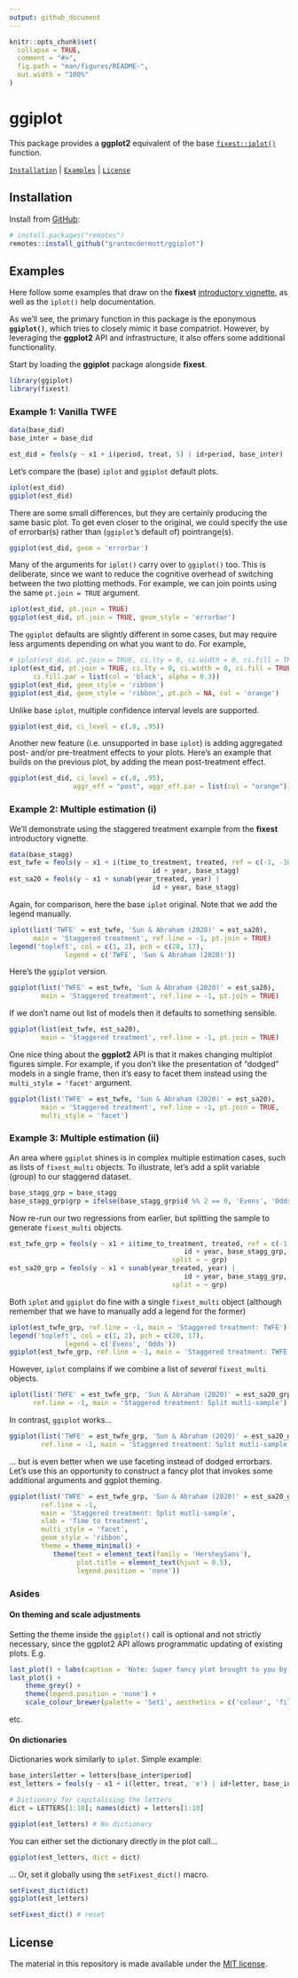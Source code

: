 ```yaml
---
output: github_document
---
```


<!-- README.md is generated from README.Rmd. Please edit that file -->

```r
knitr::opts_chunk$set(
  collapse = TRUE,
  comment = "#>",
  fig.path = "man/figures/README-",
  out.width = "100%"
)
```

# ggiplot

<!-- badges: start -->
<!-- badges: end -->

This package provides a **ggplot2** equivalent of the base 
[`fixest::iplot()`](https://lrberge.github.io/fixest/reference/coefplot.html)
function.

[`Installation`](#installation) | [`Examples`](#examples) | [`License`](#license)

## Installation

Install from [GitHub](https://github.com/):

``` r
# install.packages("remotes")
remotes::install_github("grantmcdermott/ggiplot")
```
## Examples

Here follow some examples that draw on the **fixest** 
[introductory vignette](https://lrberge.github.io/fixest/articles/fixest_walkthrough.html),
as well as the `iplot()` help documentation. 

As we'll see, the primary function in this package is the eponymous 
**`ggiplot()`**, which tries to closely mimic it base compatriot. However, by 
leveraging the  **ggplot2** API and infrastructure, it also offers some 
additional functionality.

Start by loading the **ggiplot** package alongside **fixest**.

```r
library(ggiplot)
library(fixest)
```

### Example 1: Vanilla TWFE

```r
data(base_did)
base_inter = base_did

est_did = feols(y ~ x1 + i(period, treat, 5) | id+period, base_inter)
```

Let's compare the (base) `iplot` and `ggiplot` default plots.

```r
iplot(est_did)
ggiplot(est_did)
```

There are some small differences, but they are certainly producing the same
basic plot. To get even closer to the original, we could specify the use of 
errorbar(s) rather than (`ggiplot`'s default of) pointrange(s).

```r
ggiplot(est_did, geom = 'errorbar')
```

Many of the arguments for `iplot()` carry over to `ggiplot()` too. This is
deliberate, since we want to reduce the cognitive overhead of switching between
the two plotting methods. For example, we can join points using the same 
`pt.join = TRUE` argument.

```r
iplot(est_did, pt.join = TRUE)
ggiplot(est_did, pt.join = TRUE, geom_style = 'errorbar')
```

The `ggiplot` defaults are slightly different in some cases, but may require
less arguments depending on what you want to do. For example,

```r
# iplot(est_did, pt.join = TRUE, ci.lty = 0, ci.width = 0, ci.fill = TRUE)
iplot(est_did, pt.join = TRUE, ci.lty = 0, ci.width = 0, ci.fill = TRUE,
      ci.fill.par = list(col = 'black', alpha = 0.3))
ggiplot(est_did, geom_style = 'ribbon')
ggiplot(est_did, geom_style = 'ribbon', pt.pch = NA, col = 'orange')
```

Unlike base `iplot`, multiple confidence interval levels are supported.

```r
ggiplot(est_did, ci_level = c(.8, .95))
```

Another new feature (i.e. unsupported in base `iplot`) is adding aggregated
post- and/or pre-treatment effects to your plots. Here's an example that builds
on the previous plot, by adding the mean post-treatment effect.

```r
ggiplot(est_did, ci_level = c(.8, .95), 
				aggr_eff = "post", aggr_eff.par = list(col = "orange")) # default col is grey
```

### Example 2: Multiple estimation (i)

We'll demonstrate using the staggered treatment example from the **fixest**
introductory vignette.

```r
data(base_stagg)
est_twfe = feols(y ~ x1 + i(time_to_treatment, treated, ref = c(-1, -1000)) | 
								 	id + year, base_stagg)
est_sa20 = feols(y ~ x1 + sunab(year_treated, year) | 
								 	id + year, base_stagg)
```

Again, for comparison, here the base `iplot` original. Note that we add the 
legend manually.

```r
iplot(list('TWFE' = est_twfe, 'Sun & Abraham (2020)' = est_sa20),
      main = 'Staggered treatment', ref.line = -1, pt.join = TRUE)
legend('topleft', col = c(1, 2), pch = c(20, 17),
			  legend = c('TWFE', 'Sun & Abraham (2020)'))
```

Here's the `ggiplot` version.

```r
ggiplot(list('TWFE' = est_twfe, 'Sun & Abraham (2020)' = est_sa20),
        main = 'Staggered treatment', ref.line = -1, pt.join = TRUE)
```

If we don't name out list of models then it defaults to something sensible.

```r
ggiplot(list(est_twfe, est_sa20),
        main = 'Staggered treatment', ref.line = -1, pt.join = TRUE)
```

One nice thing about the **ggplot2** API is that it makes changing multiplot
figures simple. For example, if you don't like the presentation of "dodged" 
models in a single frame, then it's easy to facet them instead using 
the `multi_style = 'facet'` argument.

```r
ggiplot(list('TWFE' = est_twfe, 'Sun & Abraham (2020)' = est_sa20),
        main = 'Staggered treatment', ref.line = -1, pt.join = TRUE,
        multi_style = 'facet')
```

### Example 3: Multiple estimation (ii)

An area where `ggiplot` shines is in complex multiple estimation cases, such
as lists of `fixest_multi` objects. To illustrate, let's add a split variable
(group) to our staggered dataset.

```r
base_stagg_grp = base_stagg
base_stagg_grp$grp = ifelse(base_stagg_grp$id %% 2 == 0, 'Evens', 'Odds')
```

Now re-run our two regressions from earlier, but splitting the sample to
generate `fixest_multi` objects.

```r
est_twfe_grp = feols(y ~ x1 + i(time_to_treatment, treated, ref = c(-1, -1000)) | 
										 	id + year, base_stagg_grp, 
										 split = ~ grp)
est_sa20_grp = feols(y ~ x1 + sunab(year_treated, year) | 
										 	id + year, base_stagg_grp, 
										 split = ~ grp)
```

Both `iplot` and `ggiplot` do fine with a single `fixest_multi` object (although
remember that we have to manually add a legend for the former)

```r
iplot(est_twfe_grp, ref.line = -1, main = 'Staggered treatment: TWFE')
legend('topleft', col = c(1, 2), pch = c(20, 17),
			  legend = c('Evens', 'Odds'))
ggiplot(est_twfe_grp, ref.line = -1, main = 'Staggered treatment: TWFE')
```

However, `iplot` complains if we combine a list of _several_ `fixest_multi` 
objects.

```r
iplot(list('TWFE' = est_twfe_grp, 'Sun & Abraham (2020)' = est_sa20_grp),
      ref.line = -1, main = 'Staggered treatment: Split mutli-sample')
```

In contrast, `ggiplot` works...

```r
ggiplot(list('TWFE' = est_twfe_grp, 'Sun & Abraham (2020)' = est_sa20_grp),
        ref.line = -1, main = 'Staggered treatment: Split mutli-sample')
```

... but is even better when we use faceting instead of dodged errorbars.
Let's use this an opportunity to construct a fancy plot that invokes some
additional arguments and ggplot theming.

```r
ggiplot(list('TWFE' = est_twfe_grp, 'Sun & Abraham (2020)' = est_sa20_grp),
        ref.line = -1,
        main = 'Staggered treatment: Split mutli-sample',
        xlab = 'Time to treatment',
        multi_style = 'facet',
        geom_style = 'ribbon',
        theme = theme_minimal() +
           theme(text = element_text(family = 'HersheySans'),
                 plot.title = element_text(hjust = 0.5),
                 legend.position = 'none'))
```


### Asides 

#### On theming and scale adjustments

Setting the theme inside the `ggiplot()` call is optional and not strictly
necessary, since the ggplot2 API allows programmatic updating of existing
plots. E.g.

```r
last_plot() + labs(caption = 'Note: Super fancy plot brought to you by ggiplot')
last_plot() + 
	theme_grey() + 
	theme(legend.position = 'none') +
	scale_colour_brewer(palette = 'Set1', aesthetics = c('colour', 'fill'))
```

etc.

#### On dictionaries

Dictionaries work similarly to `iplot`. Simple example:

```r
base_inter$letter = letters[base_inter$period]
est_letters = feols(y ~ x1 + i(letter, treat, 'e') | id+letter, base_inter)

# Dictionary for capitalising the letters
dict = LETTERS[1:10]; names(dict) = letters[1:10]

ggiplot(est_letters) # No dictionary
```

You can either set the dictionary directly in the plot call...

```r
ggiplot(est_letters, dict = dict)
```

... Or, set it globally using the `setFixest_dict()` macro.

```r
setFixest_dict(dict)
ggiplot(est_letters)

setFixest_dict() # reset
```

## License

The material in this repository is made available under the 
[MIT license](http://opensource.org/licenses/mit-license.php).
